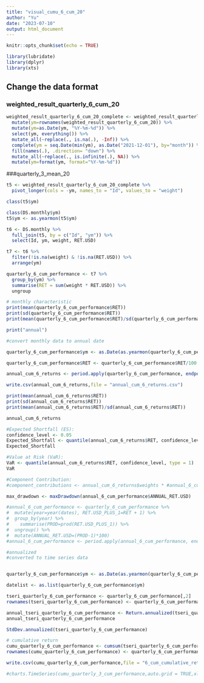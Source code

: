 ```yaml
---
title: "visual_cumu_6_cum_20"
author: "Yu"
date: "2023-07-10"
output: html_document
---
```


```r
knitr::opts_chunk$set(echo = TRUE)
```

```r
library(lubridate)
library(dplyr)
library(xts)
```


## Change the data format
### weighted_result_quarterly_6_cum_20
```r

weighted_result_quarterly_6_cum_20_complete <- weighted_result_quarterly_6_cum_20 %>%
  mutate(ym=rownames(weighted_result_quarterly_6_cum_20)) %>%
  mutate(ym=as.Date(ym, "%Y-%m-%d")) %>%
  select(ym, everything()) %>%
  mutate_all(~replace(., is.na(.), -Inf)) %>%
  complete(ym = seq.Date(min(ym), as.Date("2021-12-01"), by="month")) %>%
  fill(names(.), .direction= "down") %>%
  mutate_all(~replace(., is.infinite(.), NA)) %>%
  mutate(ym=format(ym, format="%Y-%m-%d"))
```

###quarterly_3_mean_20
```r
t5 <- weighted_result_quarterly_6_cum_20_complete %>% 
  pivot_longer(cols = -ym, names_to = "Id", values_to = "weight")

class(t5$ym)

class(DS.monthly$ym)
t5$ym <- as.yearmon(t5$ym)

t6 <- DS.monthly %>%
  full_join(t5, by = c("Id", "ym")) %>% 
  select(Id, ym, weight, RET.USD)

t7 <- t6 %>% 
  filter(!is.na(weight) & !is.na(RET.USD)) %>% 
  arrange(ym)

quarterly_6_cum_performance <- t7 %>% 
  group_by(ym) %>% 
  summarise(RET = sum(weight * RET.USD)) %>% 
  ungroup

# monthly characteristic
print(mean(quarterly_6_cum_performance$RET))
print(sd(quarterly_6_cum_performance$RET))
print(mean(quarterly_6_cum_performance$RET)/sd(quarterly_6_cum_performance$RET))

print("annual")

#convert monthly data to annual date

quarterly_6_cum_performance$ym <- as.Date(as.yearmon(quarterly_6_cum_performance$ym,"%Y.%m"))

quarterly_6_cum_performance$RET <- quarterly_6_cum_performance$RET/100

annual_cum_6_returns <- period.apply(quarterly_6_cum_performance, endpoints(quarterly_6_cum_performance, "years"), FUN = function(x) prod(1 + x) - 1)

write.csv(annual_cum_6_returns,file = "annual_cum_6_returns.csv")

print(mean(annual_cum_6_returns$RET))
print(sd(annual_cum_6_returns$RET))
print(mean(annual_cum_6_returns$RET)/sd(annual_cum_6_returns$RET))
```
```r

annual_cum_6_returns

#Expected Shortfall (ES):
confidence_level <- 0.05
Expected_Shortfall <- quantile(annual_cum_6_returns$RET, confidence_level, type = 1)
Expected_Shortfall

#Value at Risk (VaR):
VaR <- quantile(annual_cum_6_returns$RET, confidence_level, type = 1)
VaR 

#Component Contribution:
#component_contributions <- annual_cum_6_returns$weights * #annual_6_cum_performance$component_ret

max_drawdown <- maxDrawdown(annual_6_cum_performance$ANNUAL_RET.USD)
```


```r
#annual_6_cum_performance <- quarterly_6_cum_performance %>%
#  mutate(year=year(dates), RET.USD_PLUS_1=RET + 1) %>%
#  group_by(year) %>%
#    summarise(PROD=prod(RET.USD_PLUS_1)) %>%
#  ungroup() %>%
#  mutate(ANNUAL_RET.USD=(PROD-1)*100)
#annual_6_cum_performance <- period.apply(annual_6_cum_performance, endpoints(annual_6_cum_performance, #"years"), FUN = function(x) prod(1 + x) - 1)

```


```r

#annualized
#converted to time series data


quarterly_6_cum_performance$ym <- as.Date(as.yearmon(quarterly_6_cum_performance$ym,"%Y.%m"))

datelist <- as.list(quarterly_6_cum_performance$ym)

tseri_quarterly_6_cum_performance <- quarterly_6_cum_performance[,2]
rownames(tseri_quarterly_6_cum_performance) <- quarterly_6_cum_performance$ym

annual_tseri_quarterly_6_cum_performance <- Return.annualized(tseri_quarterly_6_cum_performance,scale = 12, geometric = FALSE)
annual_tseri_quarterly_6_cum_performance

StdDev.annualized(tseri_quarterly_6_cum_performance)

```
```r
# cumulative return
cumu_quarterly_6_cum_performance <- cumsum(tseri_quarterly_6_cum_performance)
rownames(cumu_quarterly_6_cum_performance) <- quarterly_6_cum_performance$ym

write.csv(cumu_quarterly_6_cum_performance,file = "6_cum_cumulative_return.csv")

#charts.TimeSeries(cumu_quarterly_3_cum_performance,auto.grid = TRUE,xlab = "Time",ylab = "Cumulative Return", main = "3_mean_Cumulative Return Plot")

```